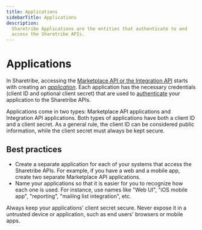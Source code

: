 ```yaml
---
title: Applications
sidebarTitle: Applications
description:
  Sharetribe Applications are the entities that authenticate to and
  access the Sharetribe APIs.
---
```



# Applications

In Sharetribe, accessing the
[Marketplace API or the Integration API](/concepts/api-sdk/marketplace-api-integration-api/)
starts with creating an
[_application_](https://console.sharetribe.com/advanced/applications).
Each application has the necessary credentials (client ID and optional
client secret) that are used to
[authenticate](/concepts/api-sdk/authentication-api/) your application
to the Sharetribe APIs.

Applications come in two types: Marketplace API applications and
Integration API applications. Both types of applications have both a
client ID and a client secret. As a general rule, the client ID can be
considered public information, while the client secret must always be
kept secure.

## Best practices

- Create a separate application for each of your systems that access the
  Sharetribe APIs. For example, if you have a web and a mobile app,
  create two separate Marketplace API applications.
- Name your applications so that it is easier for you to recognize how
  each one is used. For instance, use names like "Web UI", "iOS mobile
  app", "reporting", "mailing list integration", etc.

<Callout type="warning">

Always keep your applications' client secret secure. Never expose it in
a untrusted device or application, such as end users' browsers or mobile
apps.

</Callout>
